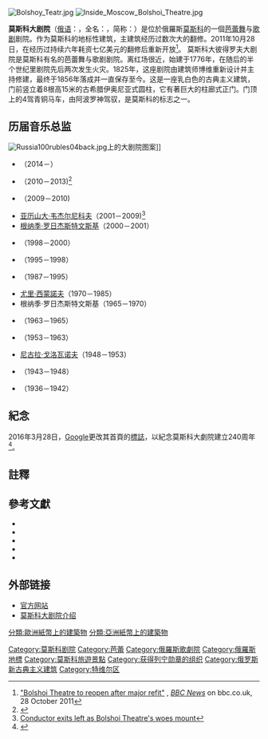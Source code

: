 {{Infobox building
|name       = 莫斯科大劇院
|native_name= {{lang|ru|'''Большой театр'''}}
|image               = Moscow Bolshoi Theatre 2011.JPG
|caption             = 莫斯科大剧院，2011年
|former_names        = 
|building_type       = 歌劇與芭蕾舞劇院
|architectural_style = 
|structural_system   = 
|location            = 俄羅斯莫斯科
|owner               = 俄羅斯莫斯科市政府
|current_tenants     =
|landlord            = 俄羅斯莫斯科市政府
|coordinates         = {{Coord|55|45|37|N|37|37|07|E|region:RU|display=it}}

|start_date          = 1776年（彼得洛夫卡劇院）<br />1884年（莫斯科大劇院起建）
|completion_date     = 1825年
|demolition_date     = 
|height              = 
|diameter            =
|other_dimensions    =
|floor_count         =
|floor_area          = 
|main_contractor     = 
|architect           = 安德烈·米柯哈洛夫
|structural_engineer = 
|services_engineer   = 
|civil_engineer      = 
|other_designers     = 
|quantity_surveyor   = 
|awards              = 
| url                 = {{URL|www.bolshoi.ru|莫斯科大劇院}}
}}
[[File:Bolshoy_Teatr.jpg|thumb]]
[[File:Inside_Moscow_Bolshoi_Theatre.jpg|thumb]]

'''莫斯科大剧院'''（[[俄语|俄语]]：{{lang|ru|'''Большой театр'''}}，全名：{{lang|ru|'''Государственный академический Большой театр России'''}}，简称：{{lang|ru|'''ГАБТ'''}}）是位於俄羅斯[[莫斯科|莫斯科]]的一個[[芭蕾舞|芭蕾舞]]与[[歌剧|歌剧]]剧院。作为莫斯科的地标性建筑，主建筑经历过数次大的翻修。2011年10月28日，在经历过持续六年耗资七亿美元的翻修后重新开放<ref name=bbc>[http://www.bbc.co.uk/news/entertainment-arts-15480945 "Bolshoi Theatre to reopen after major refit"] {{Wayback|url=http://www.bbc.co.uk/news/entertainment-arts-15480945 |date=20171129025716 }}, ''[[BBC_News|BBC News]]'' on bbc.co.uk, 28 October 2011</ref>。
莫斯科大彼得罗夫大剧院是莫斯科有名的芭蕾舞与歌剧剧院。离红场很近，始建于1776年，在随后的半个世纪里剧院先后两次发生火灾。1825年，这座剧院由建筑师博维重新设计并主持修建，最终于1856年落成并一直保存至今。这是一座乳白色的古典主义建筑，门前竖立着8根高15米的古希腊伊奥尼亚式圆柱，它有著巨大的柱廊式正门。门顶上的4驾青铜马车，由阿波罗神驾驭，是莫斯科的标志之一。

== 历届音乐总监 ==
[[File:Russia100rubles04back.jpg|right]]上的大剧院图案]]
* {{link-en|图冈·索契耶夫|Tugan Sokhiev}}（2014－）
* {{link-en|瓦西里·西奈斯基|Vassily Sinaisky}}（2010－2013)<ref>{{cite news | url=http://www.reuters.com/article/2010/09/21/us-russia-bolshoi-director-idUSTRE68K3FB20100921 | title=New musical director opens Bolshoi's 235th season | work=Reuters | author=Amie Ferris-Rotman | date=2010-09-21 | accessdate=2011-06-01 | archive-date=2013-03-29 | archive-url=https://web.archive.org/web/20130329014244/http://www.reuters.com/article/2010/09/21/us-russia-bolshoi-director-idUSTRE68K3FB20100921 | dead-url=yes }}</ref>
* {{link-en|列昂尼德·戴西亚特尼科夫|Leonid Desyatnikov}}（2009－2010)
* [[亚历山大·亚历山德罗维奇·韦杰尔尼科夫|亚历山大·韦杰尔尼科夫]]（2001－2009)<ref>[http://news.yahoo.com/s/nm/20090713/stage_nm/us_russia_bolshoi Conductor exits left as Bolshoi Theatre's woes mount]</ref>
* [[根纳季·尼古拉耶维奇·罗日杰斯特文斯基|根纳季·罗日杰斯特文斯基]]（2000－2001）
* {{link-en|马克·埃姆勒|Mark Ermler}}（1998－2000）
* {{link-en|彼得·费拉内克|Peter Feranec}}（1995－1998）
* {{link-en|亚历山大·拉扎列夫|Alexander Lazarev}}（1987－1995）
* [[尤里·西蒙諾夫|尤里·西蒙諾夫]]（1970－1985）
* 根纳季·罗日杰斯特文斯基（1965－1970）
* {{link-en|叶夫根尼·斯韦特拉诺夫|Yevgeny Svetlanov}}（1963－1965）
* {{link-en|亚历山大·梅利克-帕沙耶夫|Alexander Melik-Pashayev}}（1953－1963）
* [[尼古拉·谢苗诺维奇·戈洛瓦诺夫|尼古拉·戈洛瓦诺夫]]（1948－1953）
* {{link-en|阿里·帕佐夫斯基|Ariy Pazovsky}}（1943－1948）
* {{link-en|萨缪尔·萨摩苏德|Samuil Samosud}}（1936－1942）

== 紀念 ==
2016年3月28日，[[Google|Google]]更改其首頁的[[Doodle|標誌]]，以紀念莫斯科大劇院建立240周年<ref>{{Cite web |url=http://udn.com/news/story/7088/1591938-Google%E5%A1%97%E9%B4%89%EF%BC%9A%E7%9F%A5%E5%90%8D%E5%9C%B0%E6%A8%99%E8%8E%AB%E6%96%AF%E7%A7%91%E5%A4%A7%E5%8A%87%E9%99%A2240%E9%80%B1%E5%B9%B4 |title=Google塗鴉：知名地標莫斯科大劇院240週年 |access-date=2016-03-28 |archive-date=2021-01-19 |archive-url=https://web.archive.org/web/20210119030158/https://udn.com/news/story/7088/1591938-Google%E5%A1%97%E9%B4%89%EF%BC%9A%E7%9F%A5%E5%90%8D%E5%9C%B0%E6%A8%99%E8%8E%AB%E6%96%AF%E7%A7%91%E5%A4%A7%E5%8A%87%E9%99%A2240%E9%80%B1%E5%B9%B4 |dead-url=no }}</ref>。

== 註釋 ==
{{reflist}}

== 參考文獻 ==
{{refbegin}}
* {{lang|ru|''Дмитриев Н.'' Оперная сцена Московского императорского театра. — М., 1897.}}
* {{lang|ru|Государственный ордена Ленина академический Большой театр Союза ССР. — М., 1947.}}
* {{lang|ru|''Янковский М.'' Шаляпин и русская оперная культура. — М., 1947.}}
* {{lang|ru|''[[Янковский,_Моисей_Осипович|Янковский М.]]'' Ф. И. Шаляпин. — М.-Л., Музгиз, 1951. 128 с. (Серия «[[Мастера_Большого_театра|Мастера Большого театра]]»).}}
* {{lang|ru|''Шавердян А.'' Большой театр СССР. — М., 1954.}}
{{refend}}

== 外部链接 ==
{{Commons|Bolshoi Theatre}}
* [http://www.bolshoi.ru/ 官方网站] {{Wayback|url=http://www.bolshoi.ru/ |date=20050107004433 }}{{ru}}
* [http://www.cccpism.com/book/wenhua/bl/djy/1.htm 莫斯科大剧院介绍] {{Wayback|url=http://www.cccpism.com/book/wenhua/bl/djy/1.htm |date=20200130170558 }}

{{Authority control}}
[[Category:莫斯科剧院|Category:莫斯科剧院]]
[[Category:芭蕾|Category:芭蕾]]
[[Category:俄羅斯歌劇院|Category:俄羅斯歌劇院]]
[[Category:俄羅斯地標|Category:俄羅斯地標]]
[[Category:莫斯科旅遊景點|Category:莫斯科旅遊景點]]
[[Category:获得列宁勋章的组织|Category:获得列宁勋章的组织]]
[[分類:歐洲紙幣上的建築物|分類:歐洲紙幣上的建築物]]
[[分類:亞洲紙幣上的建築物|分類:亞洲紙幣上的建築物]]
[[Category:俄罗斯新古典主义建筑|Category:俄罗斯新古典主义建筑]]
[[Category:特维尔区|Category:特维尔区]]